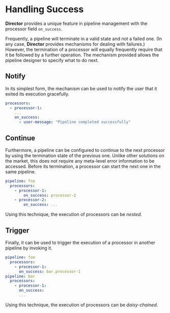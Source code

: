 # Handling Success

**Director** provides a unique feature in pipeline management with the processor field `on_success`.

Frequently, a pipeline will terminate in a valid state and not a failed one. (In any case, **Director** provides mechanisms for dealing with failures.) However, the termination of a processor will equally frequently require that it be followed by a further operation. The mechanism provided allows the pipeline designer to specify what to do next.

## Notify

In its simplest form, the mechanism can be used to notify the user that it exited its execution gracefully.

```yaml
processors:
  - processor-1:
    ...
    on_success:
      - user-message: "Pipeline completed successfully"
```

## Continue

Furthermore, a pipeline can be configured to continue to the next processor by using the termination state of the previous one. Unlike other solutions on the market, this does not require any meta-level error information to be accessed. Before its termination, a processor can start the next one in the same pipeline.

```yaml
pipeline: foo
  processors:
    - processor-1:
        on_success: processor-2
    - processor-2:
        on_success: ...
```

Using this technique, the execution of processors can be _nested_.

## Trigger

Finally, it can be used to trigger the execution of a processor in another pipeline by invoking it.

```yaml
pipeline: foo
  processors:
    - processor-1:
      on_success: bar.processor-1
pipeline: bar
  processors:
    - processor-1:
      on_success:
      ...
```

Using this technique, the execution of processors can be _daisy-chained_.
